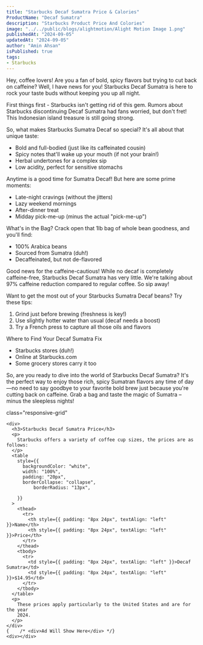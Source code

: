 ```yaml
---
title: "Starbucks Decaf Sumatra Price & Calories"
ProductName: "Decaf Sumatra" 
description: "Starbucks Product Price And Colories"
image: "../../public/blogs/alightmotion/Alight Motion Image 1.png"
publishedAt: "2024-09-05"
updatedAt: "2024-09-05"
author: "Amin Ahsan"
isPublished: true
tags:
- Starbucks
---
```


Hey, coffee lovers! Are you a fan of bold, spicy flavors but trying to cut back on caffeine? Well, I have news for you! Starbucks Decaf Sumatra is here to rock your taste buds without keeping you up all night.

First things first - Starbucks isn't getting rid of this gem. Rumors about Starbucks discontinuing Decaf Sumatra had fans worried, but don't fret! This Indonesian island treasure is still going strong.

So, what makes Starbucks Sumatra Decaf so special? It's all about that unique taste:
- Bold and full-bodied (just like its caffeinated cousin)
- Spicy notes that'll wake up your mouth (if not your brain!)
- Herbal undertones for a complex sip
- Low acidity, perfect for sensitive stomachs

Anytime is a good time for Sumatra Decaf! But here are some prime moments:
- Late-night cravings (without the jitters)
- Lazy weekend mornings
- After-dinner treat
- Midday pick-me-up (minus the actual "pick-me-up")

What's in the Bag? Crack open that 1lb bag of whole bean goodness, and you'll find:
- 100% Arabica beans
- Sourced from Sumatra (duh!)
- Decaffeinated, but not de-flavored

Good news for the caffeine-cautious! While no decaf is completely caffeine-free, Starbucks Decaf Sumatra has very little. We're talking about 97% caffeine reduction compared to regular coffee. So sip away!

Want to get the most out of your Starbucks Sumatra Decaf beans? Try these tips:
1. Grind just before brewing (freshness is key!)
2. Use slightly hotter water than usual (decaf needs a boost)
3. Try a French press to capture all those oils and flavors

Where to Find Your Decaf Sumatra Fix
- Starbucks stores (duh!)
- Online at Starbucks.com
- Some grocery stores carry it too

So, are you ready to dive into the world of Starbucks Decaf Sumatra? It's the perfect way to enjoy those rich, spicy Sumatran flavors any time of day—no need to say goodbye to your favorite bold brew just because you're cutting back on caffeine. Grab a bag and taste the magic of Sumatra – minus the sleepless nights!


<style jsx>{`
  .table-container {
    overflow-x: auto;
    position: relative;
  }
  .table-container table {
    border-collapse: collapse;
    width: 30%;
  }
  .table-container th,
  .table-container td {
    border: 1px solid #ddd;
    padding: 2px;
    min-width: 30px;
    font-size: 11px;
  }
  .table-container th:first-child,
  .table-container td:first-child {
    position: sticky;
    left: 0;
    background-color: white;
    z-index: 1;
  }
  @media (max-width: 768px) {
    .table-container th:not(:first-child),
    .table-container td:not(:first-child) {
      min-width: 50px;
    }
  }
`}</style>

<style jsx>{`
  @media (min-width: 768px) {
    .responsive-grid {
      display: grid;
      grid-template-columns: 1fr 1fr;
    }
  }
`}</style>

<div
  style={{
    backgroundColor: "#cee3de",
    borderLeft: "3px solid #0c7556",
   padding: "20px",
    paddingTop: "13px", // Add padding to the top
        display: "grid",
        height: "fit-content",
      }} 
      
  class="responsive-grid"

>
    <div>
      <h3>Starbucks Decaf Sumatra Price</h3>
      <p>
        Starbucks offers a variety of coffee cup sizes, the prices are as follows:
      </p>
      <table
        style={{
          backgroundColor: "white",
          width: "100%",
          padding: "20px",
          borderCollapse: "collapse",
              borderRadius: "13px",
          
        }}
      >
        <thead>
          <tr>
            <th style={{ padding: "8px 24px", textAlign: "left" }}>Name</th>
            <th style={{ padding: "8px 24px", textAlign: "left" }}>Price</th>
          </tr>
        </thead>
        <tbody>
          <tr>
            <td style={{ padding: "8px 24px", textAlign: "left" }}>Decaf Sumatra</td>
            <td style={{ padding: "8px 24px", textAlign: "left" }}>$14.95</td>
          </tr>
        </tbody>
      </table>
      <p>
        These prices apply particularly to the United States and are for the year
        2024.
      </p>
    </div>
    {    /* <div>Ad Will Show Here</div> */}
    <div></div>
  </div>
